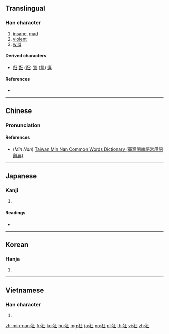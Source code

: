 ==Translingual==

===Han character===
{{Han char|rn=94|rad=犬|as=04|sn=7|four=41214|canj=KHMG|ids=⿰犭王}}

# [[insane]], [[mad]]
# [[violent]]
# [[wild]]

====Derived characters====
* [[俇]] [[誑]] ([[诳]]) [[鵟]] ([[𫛭]]) [[逛]]

====References====
* {{Han ref|kx=0707.200|dkj=20287|dj=1120.030|hdz=21334.040|uh=72C2|ud=29378|bh=A867|bd=43111}}

----

==Chinese==
{{zh-forms}}

===Pronunciation===
{{zh-pron
|m=kuáng
|c=kong4,kwong4
|h=
|mn=kông
|w=
|mc=y
|oc=y
|ma=Zh-kuáng.ogg
|cat=a
}}

====References====
* (''Min Nan'') [http://twblg.dict.edu.tw/holodict_new/result_detail.jsp?n_no=3345&curpage=1&sample=%E7%8B%82&radiobutton=1&querytarget=1&limit=20&pagenum=1&rowcount=8 Taiwan Min Nan Common Words Dictionary (臺灣閩南語常用詞辭典)]

----

==Japanese==

===Kanji===
{{ja-kanji|grade=c|rs=犬04}}

# {{defn|lang=ja|sort=犬04}}

====Readings====
* {{ja-readings|goon=[[ごう]] (gō)|kanon=[[きょう]] (kyō)|kun=[[くるう]] (kuruu), [[きちがい]] (kichigai)}}

----

==Korean==

===Hanja===
{{ko-hanja|hangeul=광|eumhun=|rv=gwang|mr=kwang|y=kwang}}

# {{defn|lang=ko|sort=犬04}}

----

==Vietnamese==

===Han character===
{{vi-hantu|[[cuồng]]|rs=犬04}}

# {{defn|lang=vi|sort=犬04}}

[[zh-min-nan:狂]]
[[fr:狂]]
[[ko:狂]]
[[hu:狂]]
[[mg:狂]]
[[ja:狂]]
[[no:狂]]
[[pl:狂]]
[[th:狂]]
[[vi:狂]]
[[zh:狂]]